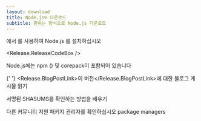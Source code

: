 ```yaml
---
layout: download
title: Node.js® 다운로드
subtitle: 원하는 방식으로 Node.js 다운로드
---
```


<section>
  <Release.OperatingSystemDropdown />에서 <Release.PlatformDropdown />를 사용하여 Node.js <Release.VersionDropdown />를 설치하십시오

  <Release.ReleaseCodeBox />
</section>

<section>
  Node.js에는 <LinkWithArrow href="https://npmjs.com">npm</LinkWithArrow> (<Release.NpmVersion />) 및 corepack이 포함되어 있습니다

{' '}
<Release.BlogPostLink>이 버전</Release.BlogPostLink>에 대한 블로그 게시물 읽기

서명된 SHASUMS를 확인하는 방법을 배우기

다른 커뮤니티 지원 패키지 관리자를 확인하십시오 <LinkWithArrow href="/download/package-manager/all">package managers</LinkWithArrow>

</section>
